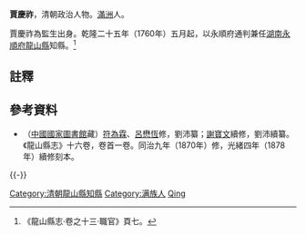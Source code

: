 '''賈慶祚'''，清朝政治人物。[[滿洲|滿洲]]人。

賈慶祚為監生出身。乾隆二十五年（1760年）五月起，以永順府通判兼任[[湖南|湖南]][[永順府|永順府]][[龍山縣|龍山縣]]知縣。<ref>《龍山縣志·卷之十三·職官》頁七。</ref>

==註釋==
{{reflist}}

==參考資料==
*（[[中國國家圖書館|中國國家圖書館]]藏）[[符為霖|符為霖]]、[[呂懋恆|呂懋恆]]修，劉沛纂；[[謝寶文|謝寶文]]續修，劉沛續纂。《龍山縣志》十六卷，卷首一卷。同治九年（1870年）修，光緒四年（1878年）續修刻本。

{{-}}
{{start box}}
{{s-off}}
{{succession box|[[王無瑕|王無瑕]]|[[楊琯|楊琯]]|[[湖南|湖南]][[永順府|永順府]][[龍山縣|龍山縣]][[知縣|知縣]]（[[龍山縣知縣列表|列表]]）|<small>乾隆二十五年（1760年）五月兼任</small>}}
{{end box}}

{{DEFAULTSORT:Jia贾}}
[[Category:清朝龍山縣知縣|Category:清朝龍山縣知縣]]
[[Category:满族人|Category:满族人]]
[[Category:贾姓|Qing]]